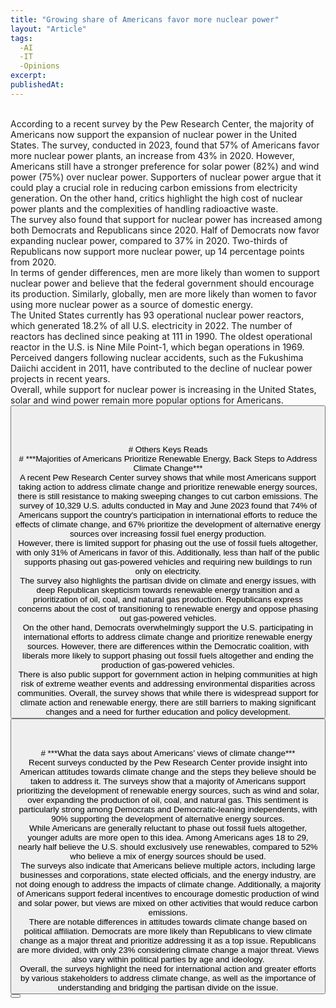 ```yaml
---
title: "Growing share of Americans favor more nuclear power"
layout: "Article"
tags: 
  -AI 
  -IT
  -Opinions
excerpt:
publishedAt:
---
```

<br/>
According to a recent survey by the Pew Research Center, the majority of Americans now support the expansion of nuclear power in the United States. The survey, conducted in 2023, found that 57% of Americans favor more nuclear power plants, an increase from 43% in 2020. However, Americans still have a stronger preference for solar power (82%) and wind power (75%) over nuclear power. Supporters of nuclear power argue that it could play a crucial role in reducing carbon emissions from electricity generation. On the other hand, critics highlight the high cost of nuclear power plants and the complexities of handling radioactive waste. 
<br/>
The survey also found that support for nuclear power has increased among both Democrats and Republicans since 2020. Half of Democrats now favor expanding nuclear power, compared to 37% in 2020. Two-thirds of Republicans now support more nuclear power, up 14 percentage points from 2020. 
<br/>
In terms of gender differences, men are more likely than women to support nuclear power and believe that the federal government should encourage its production. Similarly, globally, men are more likely than women to favor using more nuclear power as a source of domestic energy. 
<br/>
The United States currently has 93 operational nuclear power reactors, which generated 18.2% of all U.S. electricity in 2022. The number of reactors has declined since peaking at 111 in 1990. The oldest operational reactor in the U.S. is Nine Mile Point-1, which began operations in 1969. Perceived dangers following nuclear accidents, such as the Fukushima Daiichi accident in 2011, have contributed to the decline of nuclear power projects in recent years.
<br/>
Overall, while support for nuclear power is increasing in the United States, solar and wind power remain more popular options for Americans.
<br/>
<Button
  address="https://www.pewresearch.org/short-reads/2023/08/18/growing-share-of-americans-favor-more-nuclear-power/"
  text="Source"
/>
<br/>
<br/>
<br/>
<br/>
# Others Keys Reads
<br/>
# ***Majorities of Americans Prioritize Renewable Energy, Back Steps to Address Climate Change***
<br/>
A recent Pew Research Center survey shows that while most Americans support taking action to address climate change and prioritize renewable energy sources, there is still resistance to making sweeping changes to cut carbon emissions. The survey of 10,329 U.S. adults conducted in May and June 2023 found that 74% of Americans support the country's participation in international efforts to reduce the effects of climate change, and 67% prioritize the development of alternative energy sources over increasing fossil fuel energy production. 
<br/>
However, there is limited support for phasing out the use of fossil fuels altogether, with only 31% of Americans in favor of this. Additionally, less than half of the public supports phasing out gas-powered vehicles and requiring new buildings to run only on electricity. 
<br/>
The survey also highlights the partisan divide on climate and energy issues, with deep Republican skepticism towards renewable energy transition and a prioritization of oil, coal, and natural gas production. Republicans express concerns about the cost of transitioning to renewable energy and oppose phasing out gas-powered vehicles. 
<br/>
On the other hand, Democrats overwhelmingly support the U.S. participating in international efforts to address climate change and prioritize renewable energy sources. However, there are differences within the Democratic coalition, with liberals more likely to support phasing out fossil fuels altogether and ending the production of gas-powered vehicles. 
<br/>
There is also public support for government action in helping communities at high risk of extreme weather events and addressing environmental disparities across communities. Overall, the survey shows that while there is widespread support for climate action and renewable energy, there are still barriers to making significant changes and a need for further education and policy development.
<br/>
<Button
  address="https://www.pewresearch.org/science/2023/06/28/majorities-of-americans-prioritize-renewable-energy-back-steps-to-address-climate-change/"
  text="Source"
/>
<br/>
<br/>
<br/>
# ***What the data says about Americans’ views of climate change***
<br/>
Recent surveys conducted by the Pew Research Center provide insight into American attitudes towards climate change and the steps they believe should be taken to address it. The surveys show that a majority of Americans support prioritizing the development of renewable energy sources, such as wind and solar, over expanding the production of oil, coal, and natural gas. This sentiment is particularly strong among Democrats and Democratic-leaning independents, with 90% supporting the development of alternative energy sources.
<br/>
While Americans are generally reluctant to phase out fossil fuels altogether, younger adults are more open to this idea. Among Americans ages 18 to 29, nearly half believe the U.S. should exclusively use renewables, compared to 52% who believe a mix of energy sources should be used.
<br/>
The surveys also indicate that Americans believe multiple actors, including large businesses and corporations, state elected officials, and the energy industry, are not doing enough to address the impacts of climate change. Additionally, a majority of Americans support federal incentives to encourage domestic production of wind and solar power, but views are mixed on other activities that would reduce carbon emissions.
<br/>
There are notable differences in attitudes towards climate change based on political affiliation. Democrats are more likely than Republicans to view climate change as a major threat and prioritize addressing it as a top issue. Republicans are more divided, with only 23% considering climate change a major threat. Views also vary within political parties by age and ideology.
<br/>
Overall, the surveys highlight the need for international action and greater efforts by various stakeholders to address climate change, as well as the importance of understanding and bridging the partisan divide on the issue.
<br/>
<Button
  address="https://www.pewresearch.org/short-reads/2023/08/09/what-the-data-says-about-americans-views-of-climate-change/"
  text="Source"
/>

